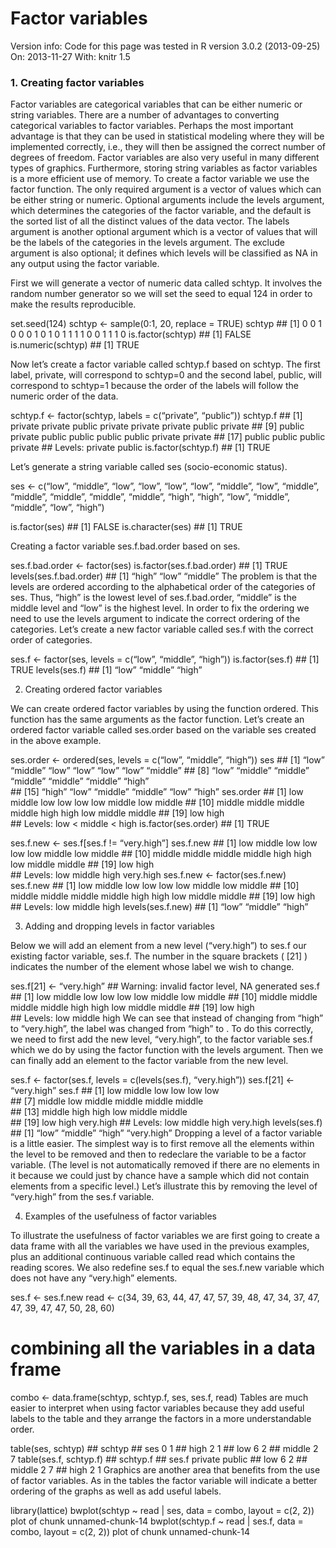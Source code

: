 
Factor variables
==================================
Version info: Code for this page was tested in R version 3.0.2 (2013-09-25) On: 2013-11-27 With: knitr 1.5

### 1. Creating factor variables

Factor variables are categorical variables that can be either numeric or string variables. There are a number of advantages to converting categorical variables to factor variables. Perhaps the most important advantage is that they can be used in statistical modeling where they will be implemented correctly, i.e., they will then be assigned the correct number of degrees of freedom. Factor variables are also very useful in many different types of graphics. Furthermore, storing string variables as factor variables is a more efficient use of memory. To create a factor variable we use the factor function. The only required argument is a vector of values which can be either string or numeric. Optional arguments include the levels argument, which determines the categories of the factor variable, and the default is the sorted list of all the distinct values of the data vector. The labels argument is another optional argument which is a vector of values that will be the labels of the categories in the levels argument. The exclude argument is also optional; it defines which levels will be classified as NA in any output using the factor variable.

First we will generate a vector of numeric data called schtyp. It involves the random number generator so we will set the seed to equal 124 in order to make the results reproducible.

set.seed(124)
schtyp <- sample(0:1, 20, replace = TRUE)
schtyp
##  [1] 0 0 1 0 0 0 1 0 1 0 1 1 1 1 0 0 1 1 1 0
is.factor(schtyp)
## [1] FALSE
is.numeric(schtyp)
## [1] TRUE


Now let’s create a factor variable called schtyp.f based on schtyp. The first label, private, will correspond to schtyp=0 and the second label, public, will correspond to schtyp=1 because the order of the labels will follow the numeric order of the data.

schtyp.f <- factor(schtyp, labels = c("private", "public"))
schtyp.f
##  [1] private private public  private private private public  private
##  [9] public  private public  public  public  public  private private
## [17] public  public  public  private
## Levels: private public
is.factor(schtyp.f)
## [1] TRUE


Let’s generate a string variable called ses (socio-economic status).

ses <- c("low", "middle", "low", "low", "low", "low", "middle", "low", "middle",
    "middle", "middle", "middle", "middle", "high", "high", "low", "middle",
    "middle", "low", "high")

is.factor(ses)
## [1] FALSE
is.character(ses)
## [1] TRUE


Creating a factor variable ses.f.bad.order based on ses.

ses.f.bad.order <- factor(ses)
is.factor(ses.f.bad.order)
## [1] TRUE
levels(ses.f.bad.order)
## [1] "high"   "low"    "middle"
The problem is that the levels are ordered according to the alphabetical order of the categories of ses. Thus, “high” is the lowest level of ses.f.bad.order, “middle” is the middle level and “low” is the highest level. In order to fix the ordering we need to use the levels argument to indicate the correct ordering of the categories. Let’s create a new factor variable called ses.f with the correct order of categories.

ses.f <- factor(ses, levels = c("low", "middle", "high"))
is.factor(ses.f)
## [1] TRUE
levels(ses.f)
## [1] "low"    "middle" "high"


2. Creating ordered factor variables

We can create ordered factor variables by using the function ordered. This function has the same arguments as the factor function. Let’s create an ordered factor variable called ses.order based on the variable ses created in the above example.

ses.order <- ordered(ses, levels = c("low", "middle", "high"))
ses
##  [1] "low"    "middle" "low"    "low"    "low"    "low"    "middle"
##  [8] "low"    "middle" "middle" "middle" "middle" "middle" "high"  
## [15] "high"   "low"    "middle" "middle" "low"    "high"
ses.order
##  [1] low    middle low    low    low    low    middle low    middle
## [10] middle middle middle middle high   high   low    middle middle
## [19] low    high  
## Levels: low < middle < high
is.factor(ses.order)
## [1] TRUE


ses.f.new <- ses.f[ses.f != "very.high"]
ses.f.new
##  [1] low    middle low    low    low    low    middle low    middle
## [10] middle middle middle middle high   high   low    middle middle
## [19] low    high  
## Levels: low middle high very.high
ses.f.new <- factor(ses.f.new)
ses.f.new
##  [1] low    middle low    low    low    low    middle low    middle
## [10] middle middle middle middle high   high   low    middle middle
## [19] low    high  
## Levels: low middle high
levels(ses.f.new)
## [1] "low"    "middle" "high"

3. Adding and dropping levels in factor variables

Below we will add an element from a new level (“very.high”) to ses.f our existing factor variable, ses.f. The number in the square brackets ( [21] ) indicates the number of the element whose label we wish to change.

ses.f[21] <- "very.high"
## Warning: invalid factor level, NA generated
ses.f
##  [1] low    middle low    low    low    low    middle low    middle
## [10] middle middle middle middle high   high   low    middle middle
## [19] low    high     
## Levels: low middle high
We can see that instead of changing from “high” to “very.high”, the label was changed from “high” to <NA>. To do this correctly, we need to first add the new level, “very.high”, to the factor variable ses.f which we do by using the factor function with the levels argument. Then we can finally add an element to the factor variable from the new level.

ses.f <- factor(ses.f, levels = c(levels(ses.f), "very.high"))
ses.f[21] <- "very.high"
ses.f
##  [1] low       middle    low       low       low       low      
##  [7] middle    low       middle    middle    middle    middle   
## [13] middle    high      high      low       middle    middle   
## [19] low       high      very.high
## Levels: low middle high very.high
levels(ses.f)
## [1] "low"       "middle"    "high"      "very.high"
Dropping a level of a factor variable is a little easier. The simplest way is to first remove all the elements within the level to be removed and then to redeclare the variable to be a factor variable. (The level is not automatically removed if there are no elements in it because we could just by chance have a sample which did not contain elements from a specific level.) Let’s illustrate this by removing the level of “very.high” from the ses.f variable.


4. Examples of the usefulness of factor variables

To illustrate the usefulness of factor variables we are first going to create a data frame with all the variables we have used in the previous examples, plus an additional continuous variable called read which contains the reading scores. We also redefine ses.f to equal the ses.f.new variable which does not have any “very.high” elements.

ses.f <- ses.f.new
read <- c(34, 39, 63, 44, 47, 47, 57, 39, 48, 47, 34, 37, 47, 47, 39, 47,
    47, 50, 28, 60)

# combining all the variables in a data frame
combo <- data.frame(schtyp, schtyp.f, ses, ses.f, read)
Tables are much easier to interpret when using factor variables because they add useful labels to the table and they arrange the factors in a more understandable order.

table(ses, schtyp)
##         schtyp
## ses      0 1
##   high   2 1
##   low    6 2
##   middle 2 7
table(ses.f, schtyp.f)
##         schtyp.f
## ses.f    private public
##   low          6      2
##   middle       2      7
##   high         2      1
Graphics are another area that benefits from the use of factor variables. As in the tables the factor variable will indicate a better ordering of the graphs as well as add useful labels.

library(lattice)
bwplot(schtyp ~ read | ses, data = combo, layout = c(2, 2))
plot of chunk unnamed-chunk-14
bwplot(schtyp.f ~ read | ses.f, data = combo, layout = c(2, 2))
plot of chunk unnamed-chunk-14
 

